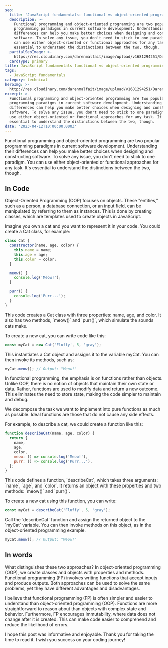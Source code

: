 ```yaml
---
seo:
  title: 'JavaScript fundamentals: functional vs object-oriented programming'
  description: >-
    Functional programming and object-oriented programming are two popular
    programming paradigms in current software development. Understanding their
    differences can help you make better choices when designing and constructing
    software. To solve any issue, you don't need to stick to one paradigm. You
    can use either object-oriented or functional approaches for any task. It's
    essential to understand the distinctions between the two, though.
  partialSeoImage: >-
    https://res.cloudinary.com/darenmalfait/image/upload/v1681294251/Daren_A_geometric-shaped_blue_robot_next_to_a_red_anthropomorph_b1390440-539f-4848-8060-2ec285bb039a_rg6g0t.png
  cardType: primary
title: JavaScript fundamentals functional vs object-oriented programming
tags:
  - JavaScript fundamentals
category: technical
heroImg: >-
  http://res.cloudinary.com/darenmalfait/image/upload/v1681294251/Daren_A_geometric-shaped_blue_robot_next_to_a_red_anthropomorph_b1390440-539f-4848-8060-2ec285bb039a_rg6g0t.png
excerpt: >-
  Functional programming and object-oriented programming are two popular
  programming paradigms in current software development. Understanding their
  differences can help you make better choices when designing and constructing
  software. To solve any issue, you don't need to stick to one paradigm. You can
  use either object-oriented or functional approaches for any task. It's
  essential to understand the distinctions between the two, though.
date: '2023-04-12T10:00:00.000Z'
---
```


Functional programming and object-oriented programming are two popular programming paradigms in current software development. Understanding their differences can help you make better choices when designing and constructing software. To solve any issue, you don't need to stick to one paradigm. You can use either object-oriented or functional approaches for any task. It's essential to understand the distinctions between the two, though.

## In Code

Object-Oriented Programming (OOP) focuses on objects. These "entities," such as a person, a database connection, or an input field, can be manipulated by referring to them as instances. This is done by creating classes, which are templates used to create objects in JavaScript.

Imagine you own a cat and you want to represent it in your code. You could create a Cat class, for example:

```javascript
class Cat {
  constructor(name, age, color) {
    this.name = name;
    this.age = age;
    this.color = color;
  }

  meow() {
    console.log('Meow!');
  }

  purr() {
    console.log('Purr...');
  }
}
```

This code creates a Cat class with three properties: name, age, and color. It also has two methods, \`meow()\` and \`purr()\`, which simulate the sounds cats make.

To create a new cat, you can write code like this:

```javascript
const myCat = new Cat('Fluffy', 5, 'gray');
```

This instantiates a Cat object and assigns it to the variable myCat. You can then invoke its methods, such as:

```javascript
myCat.meow(); // Output: "Meow!"
```

In functional programming, the emphasis is on functions rather than objects. Unlike OOP, there is no notion of objects that maintain their own state or data. Rather, functions are used to modify data and return a new outcome. This eliminates the need to store state, making the code simpler to maintain and debug.

We decompose the task we want to implement into pure functions as much as possible. Ideal functions are those that do not cause any side effects.

For example, to describe a cat, we could create a function like this:

```javascript
function describeCat(name, age, color) {
  return {
    name,
    age,
    color,
    meow: () => console.log('Meow!'),
    purr: () => console.log('Purr...'),
  };
}
```

This code defines a function, \`describeCat\`, which takes three arguments: \`name\`, \`age\`, and \`color\`. It returns an object with these properties and two methods: \`meow()\` and \`purr()\`.

To create a new cat using this function, you can write:

```javascript
const myCat = describeCat('Fluffy', 5, 'gray');
```

Call the \`describeCat\` function and assign the returned object to the \`myCat\` variable. You can then invoke methods on this object, as in the object-oriented programming example.

```javascript
myCat.meow(); // Output: "Meow!"
```

## In words

What distinguishes these two approaches? In object-oriented programming (OOP), we create classes and objects with properties and methods. Functional programming (FP) involves writing functions that accept inputs and produce outputs. Both approaches can be used to solve the same problems, yet they have different advantages and disadvantages.

I believe that functional programming (FP) is often simpler and easier to understand than object-oriented programming (OOP). Functions are more straightforward to reason about than objects with complex state and behavior. Furthermore, FP encourages immutability, where data does not change after it is created. This can make code easier to comprehend and reduce the likelihood of errors.

I hope this post was informative and enjoyable. Thank you for taking the time to read it. I wish you success on your coding journey!
